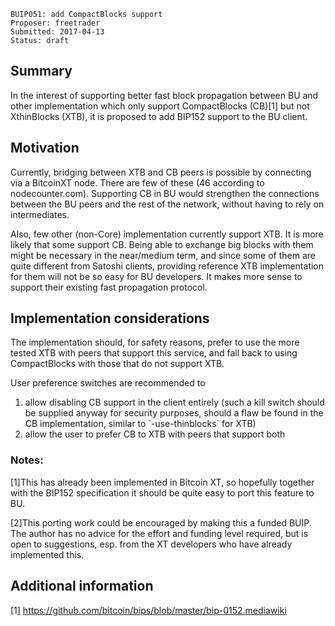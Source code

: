 <pre>
BUIP051: add CompactBlocks support
Proposer: freetrader
Submitted: 2017-04-13
Status: draft
</pre>


==Summary==

In the interest of supporting better fast block propagation between BU and other implementation which only support CompactBlocks (CB)[1] but not XthinBlocks (XTB), it is proposed to add BIP152 support to the BU client.


==Motivation==

Currently, bridging between XTB and CB peers is possible by connecting via a BitcoinXT node. There are few of these (46 according to nodecounter.com). Supporting CB in BU would strengthen the connections between the BU peers and the rest of the network, without having to rely on intermediates.

Also, few other (non-Core) implementation currently support XTB. It is more likely that some support CB. Being able to exchange big blocks with them might be necessary in the near/medium term, and since some of them are quite different from Satoshi clients, providing reference XTB implementation for them will not be so easy for BU developers. It makes more sense to support their existing fast propagation protocol.


==Implementation considerations==

The implementation should, for safety reasons, prefer to use the more tested XTB with peers that support this service, and fall back to using CompactBlocks with those that do not support XTB.

User preference switches are recommended to
#allow disabling CB support in the client entirely (such a kill switch should be supplied anyway for security purposes, should a flaw be found in the CB implementation, similar to `-use-thinblocks` for XTB)
#allow the user to prefer CB to XTB with peers that support both

=== Notes: ===

[1]This has already been implemented in Bitcoin XT, so hopefully together with the BIP152 specification it should be quite easy to port this feature to BU.

[2]This porting work could be encouraged by making this a funded BUIP. The author has no advice for the effort and funding level required, but is open to suggestions, esp. from the XT developers who have already implemented this.

==Additional information==

[1] https://github.com/bitcoin/bips/blob/master/bip-0152.mediawiki
